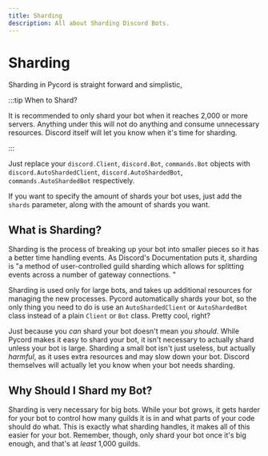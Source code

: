 ```yaml
---
title: Sharding
description: All about Sharding Discord Bots.
---
```


# Sharding
Sharding in Pycord is straight forward and simplistic,

:::tip When to Shard?

It is recommended to only shard your bot when it reaches 2,000 or more servers. Anything under this
will not do anything and consume unnecessary resources. Discord itself will let you know when it's
time for sharding. 

:::

Just replace your `discord.Client`, `discord.Bot`, `commands.Bot` objects
with `discord.AutoShardedClient`, `discord.AutoShardedBot`, `commands.AutoShardedBot` respectively.

If you want to specify the amount of shards your bot uses, 
just add the `shards` parameter, along with the amount of shards you want.

## What is Sharding?

Sharding is the process of breaking up your bot into smaller pieces so it has a better time handling
events. As Discord's Documentation puts it, sharding is "a method of user-controlled guild sharding
which allows for splitting events across a number of gateway connections. "

Sharding is used only for large bots, and takes up additional resources for managing the new processes.
Pycord automatically shards your bot, so the only thing you need to do is use an `AutoShardedClient`
or `AutoShardedBot` class instead of a plain `Client` or `Bot` class. Pretty cool, right?

Just because you *can* shard your bot doesn't mean you *should*. While Pycord makes it easy to shard
your bot, it isn't necessary to actually shard unless your bot is large. Sharding a small bot isn't
just useless, but actually *harmful*, as it uses extra resources and may slow down your bot. Discord
themselves will actually let you know when your bot needs sharding.

## Why Should I Shard my Bot?

Sharding is very necessary for big bots. While your bot grows, it gets harder for your bot to control
how many guilds it is in and what parts of your code should do what. This is exactly what sharding
handles, it makes all of this easier for your bot. Remember, though, only shard your bot once it's
big enough, and that's at *least* 1,000 guilds.